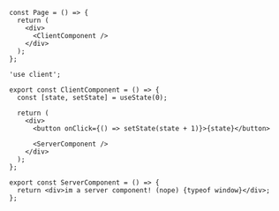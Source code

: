 ```tsx
const Page = () => {
  return (
    <div>
      <ClientComponent />
    </div>
  );
};
```

```tsx
'use client';

export const ClientComponent = () => {
  const [state, setState] = useState(0);

  return (
    <div>
      <button onClick={() => setState(state + 1)}>{state}</button>

      <ServerComponent />
    </div>
  );
};
```

```tsx
export const ServerComponent = () => {
  return <div>im a server component! (nope) {typeof window}</div>;
};
```
